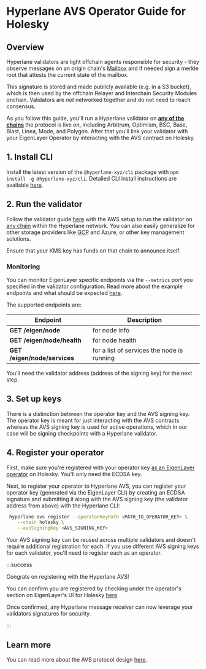 # Hyperlane AVS Operator Guide for Holesky

## Overview

Hyperlane validators are light offchain agents responsible for security - they observe messages on an origin chain's [Mailbox](../protocol/mailbox.mdx) and if needed sign a merkle root that attests the current state of the mailbox. 

This signature is stored and made publicly available (e.g. in a S3 bucket), which is then used by the offchain Relayer and Interchain Security Modules onchain. Validators are _not_ networked together and do not need to reach consensus.

As you follow this guide, you'll run a Hyperlane validator on [**any of the chains**](https://github.com/hyperlane-xyz/hyperlane-registry/tree/main/chains) the protocol is live on, including Arbitrum, Optimism, BSC, Base, Blast, Linea, Mode, and Polygon. After that you'll link your validator with your EigenLayer Operator by interacting with the AVS contract on Holesky.


## 1. Install CLI

Install the latest version of the `@hyperlane-xyz/cli` package with `npm install -g @hyperlane-xyz/cli`. Detailed CLI install instructions are available [here](https://docs.hyperlane.xyz/docs/reference/cli).

## 2. Run the validator

Follow the validator guide [here](../operate/validators/run-validators.mdx) with the AWS setup to run the validator on [any chain](https://github.com/hyperlane-xyz/hyperlane-registry/tree/main/chains) within the Hyperlane network. You can also easily generalize for other storage providers like [GCP](https://github.com/hyperlane-xyz/hyperlane-monorepo/pull/3156) and Azure, or other key management solutions.

Ensure that your KMS key has funds on that chain to announce itself.

### Monitoring

You can monitor EigenLayer specific endpoints via the `--metrics` port you specified in the validator configuration. Read more about the example endpoints and what should be expected [here](https://docs.eigenlayer.xyz/eigenlayer/avs-guides/spec/api/).

The supported endpoints are:

| Endpoint                     | Description                                |
| ---------------------------- | ------------------------------------------ |
| **GET /eigen/node**          | for node info                              |
| **GET /eigen/node/health**   | for node health                            |
| **GET /eigen/node/services** | for a list of services the node is running |

You'll need the validator address (address of the signing key) for the next step.

## 3. Set up keys

There is a distinction between the operator key and the AVS signing key. The operator key is meant for just interacting with the AVS contracts whereas the AVS signing key is used for active operations, which in our case will be signing checkpoints with a Hyperlane validator.

## 4. Register your operator

First, make sure you're registered with your operator key [as an EigenLayer operator](https://docs.eigenlayer.xyz/eigenlayer/operator-guides/operator-installation#operator-configuration-and-registration) on Holesky. You'll only need the ECDSA key.

Next, to register your operator to Hyperlane AVS, you can register your operator key (generated via the EigenLayer CLI) by creating an ECDSA signature and submitting it along with the AVS signing key (the validator address from above) with the Hyperlane CLI:

```bash
 hyperlane avs register --operatorKeyPath <PATH_TO_OPERATOR_KEY> \
    --chain holesky \
    --avsSigningKey <AVS_SIGNING_KEY>
```

Your AVS signing key can be reused across multiple validators and doesn't require additional registration for each. If you use different AVS signing keys for each validator, you'll need to register each as an operator.

:::success

Congrats on registering with the Hyperlane AVS!

You can confirm you are registered by checking under the operator's section on EigenLayer's UI for Holesky [here](https://holesky.eigenlayer.xyz/avs/0xc76e477437065093d353b7d56c81ff54d167b0ab). 

Once confirmed, any Hyperlane message receiver can now leverage your validators signatures for security.

:::

## Learn more
You can read more about the AVS protocol design [here](../protocol/eigenlayer-avs.mdx).
